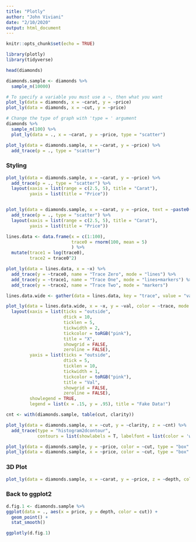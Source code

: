 ```yaml
---
title: "Plotly"
author: "John Viviani"
date: "2/10/2020"
output: html_document
---
```


```r
knitr::opts_chunk$set(echo = TRUE)

library(plotly)
library(tidyverse)

```


```r

head(diamonds)

```


```r

diamonds.sample <- diamonds %>%
  sample_n(10000)

```



```r
# To specify a variable you must use a ~, then what you want
plot_ly(data = diamonds, x = ~carat, y = ~price)
plot_ly(data = diamonds, x = ~cut, y = ~price)

# Change the type of graph with 'type = ' argument
diamonds %>%
  sample_n(100) %>%
  plot_ly(data = ., x = ~carat, y = ~price, type = "scatter")
```


```r

plot_ly(data = diamonds.sample, x = ~carat, y = ~price) %>%
  add_trace(p = ., type = "scatter")

```


### Styling

```r

plot_ly(data = diamonds.sample, x = ~carat, y = ~price) %>%
  add_trace(p = ., type = "scatter") %>%
  layout(xaxis = list(range = c(2.5, 5), title = "Carat"),
         yaxis = list(title = "Price"))


plot_ly(data = diamonds.sample, x = ~carat, y = ~price, text = ~paste0("Price: $", price, "<br>Carat:", carat)) %>%
  add_trace(p = ., type = "scatter") %>%
  layout(xaxis = list(range = c(2.5, 5), title = "Carat"),
         yaxis = list(title = "Price"))

```


```r

lines.data <- data.frame(x = c(1:100), 
                         trace0 = rnorm(100, mean = 5)
                         ) %>%
  mutate(trace1 = log(trace0), 
         trace2 = trace0^2)

plot_ly(data = lines.data, x = ~x) %>%
  add_trace(y = ~trace0, name = "Trace Zero", mode = "lines") %>%
  add_trace(y = ~trace1, name = "Trace One", mode = "lines+markers") %>%
  add_trace(y = ~trace2, name = "Trace Two", mode = "markers")

lines.data.wide <- gather(data = lines.data, key = "trace", value = "val", -x)

plot_ly(data = lines.data.wide, x = ~x, y = ~val, color = ~trace, mode = "lines+markers") %>%
  layout(xaxis = list(ticks = "outside",
                      dtick = 10,
                      ticklen = 5,
                      tickwidth = 2,
                      tickcolor = toRGB("pink"), 
                      title = "X",
                      showgrid = FALSE, 
                      zeroline = FALSE), 
         yaxis = list(ticks = "outside",
                      dtick = 5,
                      ticklen = 10,
                      tickwidth = 1,
                      tickcolor = toRGB("pink"), 
                      title = "Val",
                      showgrid = FALSE, 
                      zeroline = FALSE),
         showlegend = TRUE,
         legend = list(x = .15, y = .95), title = "Fake Data!") 

```


```r

cnt <- with(diamonds.sample, table(cut, clarity))

plot_ly(data = diamonds.sample, x = ~cut, y = ~clarity, z = ~cnt) %>%
  add_trace(type = "histogram2dcontour",
            contours = list(showlabels = T, labelfont = list(color = 'white')))

```


```r

plot_ly(data = diamonds.sample, y = ~price, color = ~cut, type = "box" )
plot_ly(data = diamonds.sample, x = ~price, color = ~cut, type = "box" )

```

### 3D Plot

```r

plot_ly(data = diamonds.sample, x = ~carat, y = ~price, z = ~depth, color = ~cut)

```


### Back to ggplot2

```r

d.fig.1 <- diamonds.sample %>%
ggplot(data = ., aes(x = price, y = depth, color = cut)) + 
  geom_point() + 
  stat_smooth()

ggplotly(d.fig.1)

```



